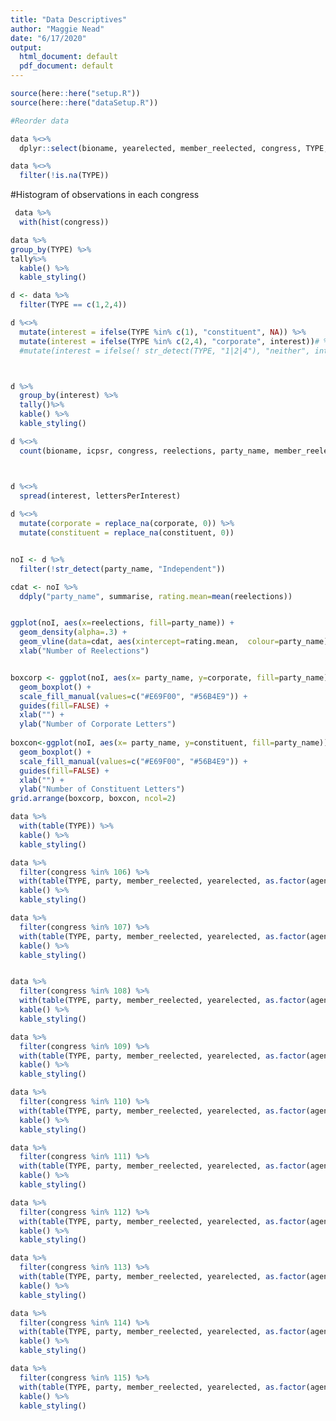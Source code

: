 ```yaml
---
title: "Data Descriptives"
author: "Maggie Nead"
date: "6/17/2020"
output:
  html_document: default
  pdf_document: default
---
```


```r
source(here::here("setup.R"))
source(here::here("dataSetup.R"))

```


```r
#Reorder data

data %<>%
  dplyr::select(bioname, yearelected, member_reelected, congress, TYPE, everything())

data %<>%
  filter(!is.na(TYPE))

```

#Histogram of observations in each congress
```r
 data %>%
  with(hist(congress))


```

```r


data %>%
group_by(TYPE) %>%
tally%>%
  kable() %>%
  kable_styling() 

d <- data %>%
  filter(TYPE == c(1,2,4))

d %<>%
  mutate(interest = ifelse(TYPE %in% c(1), "constituent", NA)) %>%
  mutate(interest = ifelse(TYPE %in% c(2,4), "corporate", interest))# %>%
  #mutate(interest = ifelse(! str_detect(TYPE, "1|2|4"), "neither", interest))



d %>%
  group_by(interest) %>%
  tally()%>%
  kable() %>%
  kable_styling() 

d %<>%
  count(bioname, icpsr, congress, reelections, party_name, member_reelected, interest, name = "lettersPerInterest")



d %<>% 
  spread(interest, lettersPerInterest)
 
d %<>%
  mutate(corporate = replace_na(corporate, 0)) %>%
  mutate(constituent = replace_na(constituent, 0))


noI <- d %>%
  filter(!str_detect(party_name, "Independent"))

```

```r


cdat <- noI %>%
  ddply("party_name", summarise, rating.mean=mean(reelections))


ggplot(noI, aes(x=reelections, fill=party_name)) + 
  geom_density(alpha=.3) +
  geom_vline(data=cdat, aes(xintercept=rating.mean,  colour=party_name), linetype="dashed", size=1) +
  xlab("Number of Reelections")



```


```r

boxcorp <- ggplot(noI, aes(x= party_name, y=corporate, fill=party_name)) + 
  geom_boxplot() +
  scale_fill_manual(values=c("#E69F00", "#56B4E9")) +
  guides(fill=FALSE) +
  xlab("") +
  ylab("Number of Corporate Letters")
  
boxcon<-ggplot(noI, aes(x= party_name, y=constituent, fill=party_name)) + 
  geom_boxplot() +
  scale_fill_manual(values=c("#E69F00", "#56B4E9")) +
  guides(fill=FALSE) +
  xlab("") +
  ylab("Number of Constituent Letters")
grid.arrange(boxcorp, boxcon, ncol=2)

```


```r

data %>%
  with(table(TYPE)) %>%
  kable() %>%
  kable_styling()


```

```r

data %>%
  filter(congress %in% 106) %>%
  with(table(TYPE, party, member_reelected, yearelected, as.factor(agency))) %>%
  kable() %>%
  kable_styling()


```

```r

data %>%
  filter(congress %in% 107) %>%
  with(table(TYPE, party, member_reelected, yearelected, as.factor(agency))) %>%
  kable() %>%
  kable_styling()



```

```r

data %>%
  filter(congress %in% 108) %>%
  with(table(TYPE, party, member_reelected, yearelected, as.factor(agency))) %>%
  kable() %>%
  kable_styling()

```

```r

data %>%
  filter(congress %in% 109) %>%
  with(table(TYPE, party, member_reelected, yearelected, as.factor(agency))) %>%
  kable() %>%
  kable_styling()
```

```r

data %>%
  filter(congress %in% 110) %>%
  with(table(TYPE, party, member_reelected, yearelected, as.factor(agency))) %>%
  kable() %>%
  kable_styling()

```

```r

data %>%
  filter(congress %in% 111) %>%
  with(table(TYPE, party, member_reelected, yearelected, as.factor(agency))) %>%
  kable() %>%
  kable_styling()

```

```r
data %>%
  filter(congress %in% 112) %>%
  with(table(TYPE, party, member_reelected, yearelected, as.factor(agency))) %>%
  kable() %>%
  kable_styling()


```

```r

data %>%
  filter(congress %in% 113) %>%
  with(table(TYPE, party, member_reelected, yearelected, as.factor(agency))) %>%
  kable() %>%
  kable_styling()

```

```r

data %>%
  filter(congress %in% 114) %>%
  with(table(TYPE, party, member_reelected, yearelected, as.factor(agency))) %>%
  kable() %>%
  kable_styling()

```

```r

data %>%
  filter(congress %in% 115) %>%
  with(table(TYPE, party, member_reelected, yearelected, as.factor(agency))) %>%
  kable() %>%
  kable_styling()

```






